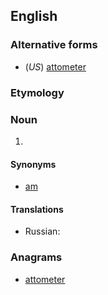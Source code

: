 ==English==

===Alternative forms===
* (''US'') [[attometer]]

===Etymology===
{{prefix|atto|metre}}

===Noun===
{{en-noun}}

# {{SI-unit|atto|metre|length}}

====Synonyms====
* [[am]]

====Translations====
* Russian: {{t|ru|аттометр|m|tr=attómetr}}

===Anagrams===
* [[attometer#English|attometer]]